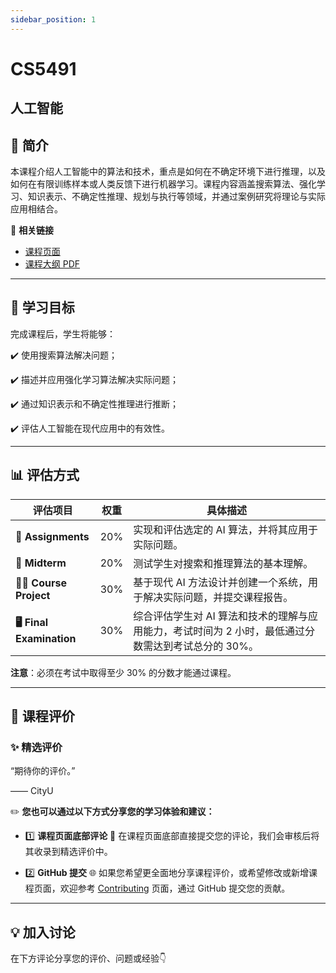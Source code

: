 ```yaml
---
sidebar_position: 1
---
```


# CS5491
## 人工智能

## **📘 简介**
本课程介绍人工智能中的算法和技术，重点是如何在不确定环境下进行推理，以及如何在有限训练样本或人类反馈下进行机器学习。课程内容涵盖搜索算法、强化学习、知识表示、不确定性推理、规划与执行等领域，并通过案例研究将理论与实际应用相结合。

🔗 **相关链接**
- [课程页面](https://www.cityu.edu.hk/catalogue/pg/202425/course/CS5491.htm)
- [课程大纲 PDF](https://www.cityu.edu.hk/catalogue/pg/202425/course/CS5491.pdf)

---

## **🎯 学习目标**

完成课程后，学生将能够：

✔️ 使用搜索算法解决问题；

✔️ 描述并应用强化学习算法解决实际问题；

✔️ 通过知识表示和不确定性推理进行推断；

✔️ 评估人工智能在现代应用中的有效性。

---

## **📊 评估方式**

| **评估项目**              | **权重** | **具体描述**                                                                                       |
|--------------------------|---------|---------------------------------------------------------------------------------------------------|
| **📝 Assignments**         | 20%     | 实现和评估选定的 AI 算法，并将其应用于实际问题。                                                    |
| **📄 Midterm**             | 20%     | 测试学生对搜索和推理算法的基本理解。                                                               |
| **🧑‍💻 Course Project**      | 30%     | 基于现代 AI 方法设计并创建一个系统，用于解决实际问题，并提交课程报告。                                |
| **🖥️ Final Examination**    | 30%     | 综合评估学生对 AI 算法和技术的理解与应用能力，考试时间为 2 小时，最低通过分数需达到考试总分的 30%。      |

**注意**：必须在考试中取得至少 30% 的分数才能通过课程。

---

## **💬 课程评价**

### ✨ **精选评价**
<div className={commentStyles.commentBox}>
    <p className={commentStyles.commentText}>
        “期待你的评价。”
    </p>
    <p className={commentStyles.commentAuthor}>—— CityU</p>
</div>

✏️ **您也可以通过以下方式分享您的学习体验和建议：**

- 1️⃣ **课程页面底部评论**
💬 在课程页面底部直接提交您的评论，我们会审核后将其收录到精选评价中。

- 2️⃣ **GitHub 提交**
🌐 如果您希望更全面地分享课程评价，或希望修改或新增课程页面，欢迎参考 [Contributing](https://penjc.github.io/CityU/contributing) 页面，通过 GitHub 提交您的贡献。




---

## **💡 加入讨论**

在下方评论分享您的评价、问题或经验👇
<Utterances />